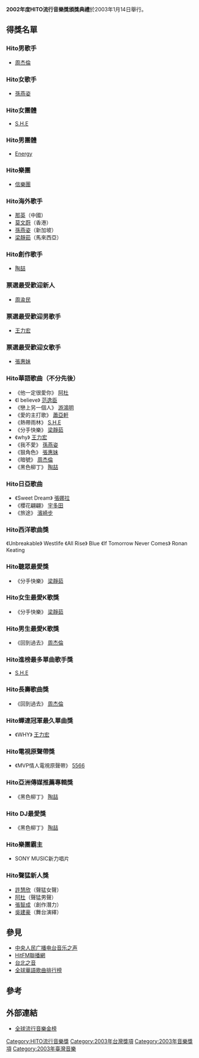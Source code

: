 '''2002年度HITO流行音樂獎頒獎典禮'''於2003年1月14日舉行。
==得獎名單==
===Hito男歌手===
*[[周杰倫|周杰倫]]

===Hito女歌手===
*[[孫燕姿|孫燕姿]]

===Hito女團體===
*[[S.H.E|S.H.E]]
 
===Hito男團體===
*[[Energy|Energy]]

===Hito樂團===
*[[信樂團|信樂團]]

===Hito海外歌手===
*[[那英|那英]]（中國）
*[[莫文蔚|莫文蔚]]（香港）
*[[孫燕姿|孫燕姿]]（新加坡）
*[[梁靜茹|梁靜茹]]（馬來西亞）

===Hito創作歌手===
*[[陶喆|陶喆]]

===票選最受歡迎新人===
*[[周渝民|周渝民]]

===票選最受歡迎男歌手===
*[[王力宏|王力宏]]

===票選最受歡迎女歌手===
*[[張惠妹|張惠妹]]

===Hito華語歌曲（不分先後）===
*《他一定很愛你》 [[阿杜|阿杜]]
*《I believe》 [[范逸臣|范逸臣]]
*《戀上另一個人》 [[游鴻明|游鴻明]]
*《愛的主打歌》 [[蕭亞軒|蕭亞軒]]
*《熱帶雨林》 [[S.H.E|S.H.E]]
*《分手快樂》 [[梁靜茹|梁靜茹]]
*《why》 [[王力宏|王力宏]]
*《我不愛》 [[孫燕姿|孫燕姿]]
*《狠角色》 [[張惠妹|張惠妹]]
*《暗號》 [[周杰倫|周杰倫]]
*《黑色柳丁》 [[陶喆|陶喆]]

===Hito日亞歌曲===
*《Sweet Dream》 [[張娜拉|張娜拉]]
*《櫻花翩翩》 [[宇多田|宇多田]]
*《旅途》 [[濱崎步|濱崎步]]

===Hito西洋歌曲獎===
《Unbreakable》 Westlife 
《All Rise》 Blue 
《If Tomorrow Never Comes》 Ronan Keating

===Hito聽眾最愛獎===
*《分手快樂》 [[梁靜茹|梁靜茹]]

===Hito女生最愛K歌獎===
*《分手快樂》 [[梁靜茹|梁靜茹]]

===Hito男生最愛K歌獎===
*《回到過去》 [[周杰倫|周杰倫]]

===Hito進榜最多單曲歌手獎===
*[[S.H.E|S.H.E]]
 
===Hito長壽歌曲獎===
*《回到過去》 [[周杰倫|周杰倫]]

===Hito蟬連冠軍最久單曲獎===
*《WHY》 [[王力宏|王力宏]]

===Hito電視原聲帶獎===
*《MVP情人電視原聲帶》 [[5566|5566]] 

===Hito亞洲傳媒推薦專輯獎===
*《黑色柳丁》 [[陶喆|陶喆]]

===Hito DJ最愛獎===
*《黑色柳丁》 [[陶喆|陶喆]]

===Hito樂團霸主===
*SONY MUSIC新力唱片

===Hito聲猛新人獎===
*[[許慧欣|許慧欣]]（聲猛女聲）
*[[阿杜|阿杜]]（聲猛男聲）
*[[張智成|張智成]]（創作潛力）
*[[吳建豪|吳建豪]]（舞台演繹）

==參見==
*[[中央人民广播电台音乐之声|中央人民广播电台音乐之声]]
*[[HitFM聯播網|HitFM聯播網]]
*[[台北之音|台北之音]]
*[[全球華語歌曲排行榜|全球華語歌曲排行榜]]

==參考==
{{reflist}}
==外部連結==
*{{zh-tw}}[http://www.hitoradio.com/activities/20110221goldenchart 全球流行音樂金榜]{{Wayback|url=http://www.hitoradio.com/activities/20110221goldenchart |date=20130930215122 }}
{{HITO流行音樂獎頒獎典禮}}
{{全球流行音樂頒獎典禮}}

[[Category:HITO流行音樂獎|Category:HITO流行音樂獎]]
[[Category:2003年台灣獎項|Category:2003年台灣獎項]]
[[Category:2003年音樂獎項|Category:2003年音樂獎項]]
[[Category:2003年臺灣音樂|Category:2003年臺灣音樂]]